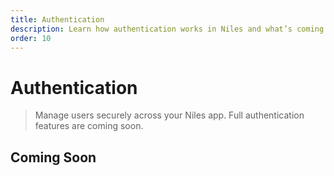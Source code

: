 ```yaml
---
title: Authentication
description: Learn how authentication works in Niles and what’s coming soon for secure sign-up, login, and identity management.
order: 10
---
```


# Authentication

> Manage users securely across your Niles app. Full authentication features are coming soon.


## Coming Soon
